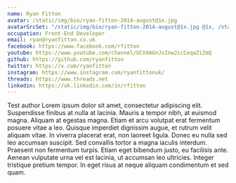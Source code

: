 ```yaml
---
name: Ryan Fitton
avatar: /static/img/bio/ryan-fitton-2014-august@1x.jpg
avatarSrcSet: "/static/img/bio/ryan-fitton-2014-august@1x.jpg @1x, /static/img/bio/ryan-fitton-2014-august@2x.jpg @2x"
occupation: Front-End Developer
email: ryan@ryanfitton.co.uk
facebook: https://www.facebook.com/rfitton
youtube: https://www.youtube.com/channel/UCVXmGnJsInwJicCeqaZiZmQ
github: https://github.com/ryanfitton
twitter: https://x.com/ryanfitton
instagram: https://www.instagram.com/ryanfittonuk/
threads: https://www.threads.net
linkedin: https://uk.linkedin.com/in/rfitton
---
```


Test author Lorem ipsum dolor sit amet, consectetur adipiscing elit. Suspendisse finibus at nulla at lacinia. Mauris a tempor nibh, at euismod magna. Aliquam at egestas magna. Etiam et arcu volutpat erat fermentum posuere vitae a leo. Quisque imperdiet dignissim augue, et rutrum velit aliquam vitae. In viverra placerat erat, non laoreet ligula. Donec eu nulla sed leo accumsan suscipit. Sed convallis tortor a magna iaculis interdum. Praesent non fermentum turpis. Etiam eget bibendum justo, eu facilisis ante. Aenean vulputate urna vel est lacinia, ut accumsan leo ultricies. Integer tristique pretium tempor. In eget risus at neque aliquam condimentum et sed quam.